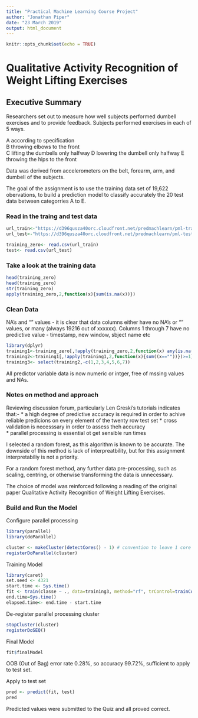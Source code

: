 ```yaml
---
title: "Practical Machine Learning Course Project"
author: "Jonathan Piper"
date: "23 March 2019"
output: html_document
---
```


```r
knitr::opts_chunk$set(echo = TRUE)
```

# Qualitative Activity Recognition of Weight Lifting Exercises 

## Executive Summary

Researchers set out to measure how well subjects performed dumbell exercises and to provide feedback. 
Subjects performed exercises in each of 5 ways.


  A according to specification        
  B throwing elbows to the front      
  C lifting the dumbells only halfway 
  D lowering the dumbell only halfway 
  E throwing the hips to the front    

Data was derived from accelerometers on the belt, forearm, arm, and dumbell of the subjects. 

The goal of the assignment is to use the training data set of 19,622 obervations, to build a prediction
model to classify accurately the 20 test data between categorries A to E.


### Read in the traing and test data

```r
url_train<-"https://d396qusza40orc.cloudfront.net/predmachlearn/pml-training.csv"
url_test<-"https://d396qusza40orc.cloudfront.net/predmachlearn/pml-testing.csv"

training_zero<- read.csv(url_train)
test<- read.csv(url_test)
```


### Take a look at the training data

``` r
head(training_zero)
head(training_zero)
str(training_zero)
apply(training_zero,2,function(x){sum(is.na(x))})
``` 

### Clean Data

NA's and "" values - it is clear that data columns either have no NA's or "" values, or many (always 19216 out of xxxxxx).
Columns 1 through 7 have no predictive value - timestamp, new window, sbject name etc

```r
library(dplyr)
training1<-training_zero[,!apply(training_zero,2,function(x) any(is.na(x)))]
training2<-training1[,!apply(training1,2,function(x){sum((x==""))})>=1]
training3<- select(training2,-c(1,2,3,4,5,6,7))
```

All predictor variable data is now numeric or intger, free of mssing values and NAs.

### Notes on method and approach

Reviewing discussion forum, particularly Len Greski's tutorials indicates that:-
* a high degree of predictive accuracy is required in order to achive reliable predicions on every element of the twenty row test set 
* cross validation is necesssary in order to assess theh accuracy   
* parallel processing is essential ot get sensible run times

I selected a random forest, as this algorithm is known to be accurate.  The downside of this method is lack of interpreatbility, but 
for this assignment interpretabiliy is not a priority.

For a random forest method, any further data pre-processing, such as scaling, centring, or otherwise transforming the data is unnecessary. 

The choice of model was reinforced following a reading of the original paper Qualitative Activity Recognition of Weight Lifting Exercises.  

### Build and Run the Model

Configure parallel processing

```r
library(parallel)
library(doParallel)

cluster <- makeCluster(detectCores() - 1) # convention to leave 1 core for OS
registerDoParallel(cluster)
```

Training Model

```r
library(caret)
set.seed <- 4321 
start.time <- Sys.time()
fit <- train(classe ~ ., data=training3, method="rf", trControl=trainControl(method="cv",number =5,allowParallel=TRUE), tuneGrid=data.frame(mtry=6))
end.time=Sys.time()
elapsed.time<- end.time - start.time
```

De-register parallel processing cluster

```r
stopCluster(cluster)
registerDoSEQ()
```


Final Model

```r
fit$finalModel
```

OOB (Out of Bag) error rate 0.28%, so accuracy 99.72%, sufficient to apply to test set. 

Apply to test set

```r
pred <- predict(fit, test) 
pred
```

Predicted values were submitted to the Quiz and all proved correct.

